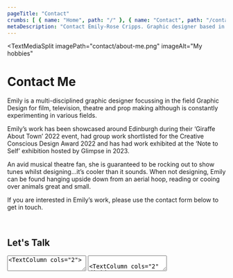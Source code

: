 ```yaml
---
pageTitle: "Contact"
crumbs: [ { name: "Home", path: "/" }, { name: "Contact", path: "/contact" } ]
metaDescription: "Contact Emily-Rose Cripps. Graphic designer based in Oxford, UK. Book-making, exhibition design and more."
---
```


<TextMediaSplit
    imagePath="contact/about-me.png"
    imageAlt="My hobbies"
>   

# Contact Me

Emily is a multi-disciplined graphic designer focussing in the field Graphic Design for film, television, theatre and prop making although is constantly experimenting in various fields.

Emily’s work has been showcased around Edinburgh during their ‘Giraffe About Town’ 2022 event, had group work shortlisted for the Creative Conscious Design Award 2022 and has had work exhibited at the ‘Note to Self’ exhibition hosted by Glimpse in 2023.

An avid musical theatre fan, she is guaranteed to be rocking out to show tunes whilst designing...it’s cooler than it sounds. When not designing, Emily can be found hanging upside down from an aerial hoop, reading or cooing over animals great and small.

If you are interested in Emily’s work, please use the contact form below to get in touch.

<br/> 

## Let's Talk

<ContactForm/>


</TextMediaSplit>

<TextArea>
<TextColumn cols="2">

## Qualifications/Courses

<table>
    <tbody>
        <tr>
            <td>
                <p>Undergraduate Degree - Graphic Design (Currently ongoing)<br/>
                <small>Oxford Brookes University</small></p>
            </td>
            <td style="text-align:right;">2020 - 2023</td>
        </tr>
         <tr>
            <td>
                <p>Modern Calligraphy<br/>
                <small>Wallice Lettering</small></p>
            </td>
            <td style="text-align:right;">2023</td>
        </tr>
        <tr>
            <td><p>Joby Carter’s Learn About Letters - Online Signwriting Course</p></td>
            <td style="text-align:right;">2022</td>
        </tr>
        <tr>
            <td><p>Joby Carter’s Fancy Lettering - Online Signwriting Course</p></td>
            <td style="text-align:right;">2022</td>
        </tr>
        <tr>
            <td>
                <p>Prop Making Essentials<br/>
                <small>Creative Media Skills Institute</small></p>
            </td>
            <td style="text-align:right;">2022</td>
        </tr>
    </tbody>
</table>

</TextColumn>
<TextColumn cols="2">

## Experience

<table>
    <tbody>
        <tr>
            <td>
                <p>Spin City Newbury<br/>
                <small>Social Media Coordinator</small></p>
            </td>
            <td style="text-align:right;">2022</td>
        </tr>
        <tr>
            <td>
                <p>Set Blue Scenery<br/>
                <small>Scenic Artist - Freelance</small></p>
            </td>
            <td style="text-align:right;">2022</td>
        </tr>
        <tr>
            <td>
                <p>Richard Nutbourne Scenic Studio<br/>
                <small>Scenic Artist - Work experience</small></p>
            </td>
            <td style="text-align:right;">2021</td>
        </tr>
    </tbody>
</table>

</TextColumn>
</TextArea>

<TextArea>

<TextColumn cols="2" divider="top">

## Awards

<table>
    <tbody>
        <tr>
            <td>
                <p>Selected Work for 'Note To Self' Exhibition<br/>
                <small>Glimpse</small></p>
            </td>
            <td style="text-align:right;">2023</td>
        </tr>
         <tr>
            <td>
                <p>Shortlisted for Creative Conscience Awards 22<br/>
                <small>Creative Conscience</small></p>
            </td>
            <td style="text-align:right;">2022</td>
        </tr>
         <tr>
            <td>
                <p>Winning Design for the Giraffe About Town Trail<br/>
                <small>The Royal Zoological Society of Scotland</small></p>
            </td>
            <td style="text-align:right;">2022</td>
        </tr>
    </tbody>
</table>

</TextColumn>

</TextArea>